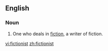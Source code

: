 ==English==

===Noun===
{{en-noun}}

# One who deals in [[fiction]], a writer of fiction.

[[vi:fictionist]]
[[zh:fictionist]]